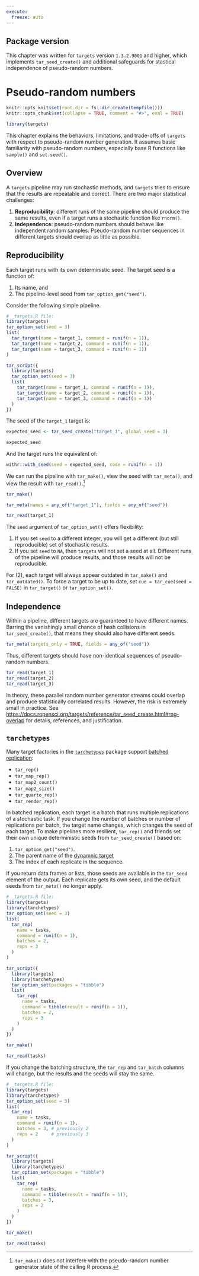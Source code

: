 ```yaml
---
execute:
  freeze: auto
---
```


:::{.callout-note}
## Package version

This chapter was written for `targets` version `1.3.2.9001` and higher, which implements `tar_seed_create()` and additional safeguards for stastical independence of pseudo-random numbers.
:::

# Pseudo-random numbers {#random}

```r
knitr::opts_knit$set(root.dir = fs::dir_create(tempfile()))
knitr::opts_chunk$set(collapse = TRUE, comment = "#>", eval = TRUE)
```

```r
library(targets)
```

This chapter explains the behaviors, limitations, and trade-offs of `targets` with respect to pseudo-random number generation. It assumes basic  familiarity with pseudo-random numbers, especially base R functions like `sample()` and `set.seed()`.

## Overview

A `targets` pipeline may run stochastic methods, and `targets` tries to ensure that the results are repeatable and correct. There are two major statistical challenges:

1. **Reproducibility**: different runs of the same pipeline should produce the same results, even if a target runs a stochastic function like `rnorm()`.
1. **Independence**: pseudo-random numbers should behave like independent random samples. Pseudo-random number sequences in different targets should overlap as little as possible.

## Reproducibility

Each target runs with its own deterministic seed. The target seed is a function of:

1. Its name, and
2. The pipeline-level seed from `tar_option_get("seed")`.

Consider the following simple pipeline.

```r
# _targets.R file:
library(targets)
tar_option_set(seed = 3)
list(
  tar_target(name = target_1, command = runif(n = 1)),
  tar_target(name = target_2, command = runif(n = 1)),
  tar_target(name = target_3, command = runif(n = 1))
)
```

```r
tar_script({
  library(targets)
  tar_option_set(seed = 3)
  list(
    tar_target(name = target_1, command = runif(n = 1)),
    tar_target(name = target_2, command = runif(n = 1)),
    tar_target(name = target_3, command = runif(n = 1))
  )
})
```

The seed of the `target_1` target is:

```r
expected_seed <- tar_seed_create("target_1", global_seed = 3)

expected_seed
```

And the target runs the equivalent of:

```r
withr::with_seed(seed = expected_seed, code = runif(n = 1))
```

We can run the pipeline with `tar_make()`, view the seed with `tar_meta()`, and view the result with `tar_read()`.^[`tar_make()` does not interfere with the pseudo-random number generator state of the calling R process.]

```r
tar_make()

tar_meta(names = any_of("target_1"), fields = any_of("seed"))

tar_read(target_1)
```

The `seed` argument of `tar_option_set()` offers flexibility:

1. If you set `seed` to a different integer, you will get a different (but still reproducible) set of stochastic results.
1. If you set `seed` to `NA`, then `targets` will not set a seed at all. Different runs of the pipeline will produce results, and those results will not be reproducible.

For (2), each target will always appear outdated in `tar_make()` and `tar_outdated()`. To force a target to be up to date, set `cue = tar_cue(seed = FALSE)` in `tar_target()` or `tar_option_set()`.

## Independence

Within a pipeline, different targets are guaranteed to have different names. Barring the vanishingly small chance of hash collisions in `tar_seed_create()`, that means they should also have different seeds.

```r
tar_meta(targets_only = TRUE, fields = any_of("seed"))
```

Thus, different targets should have non-identical sequences of pseudo-random numbers.

```r
tar_read(target_1)
tar_read(target_2)
tar_read(target_3)
```

In theory, these parallel random number generator streams could overlap and produce statistically correlated results. However, the risk is extremely small in practice. See <https://docs.ropensci.org/targets/reference/tar_seed_create.html#rng-overlap> for details, references, and justification.

## `tarchetypes`

Many target factories in the [`tarchetypes`](https://docs.ropensci.org/tarchetypes/) package support [batched replication](https://docs.ropensci.org/tarchetypes/reference/index.html#dynamic-batched-replication): 

* `tar_rep()`
* `tar_map_rep()`
* `tar_map2_count()`
* `tar_map2_size()`
* `tar_quarto_rep()`
* `tar_render_rep()`

In batched replication, each target is a batch that runs multiple replications of a stochastic task. If you change the number of batches or number of replications per batch, the target name changes, which changes the seed of each target. To make pipelines more resilient, `tar_rep()` and friends set their own unique deterministic seeds from `tar_seed_create()` based on:

1. `tar_option_get("seed")`.
2. The parent name of the [dynamnic target](#dynamic)
3. The index of each replicate in the sequence.

If you return data frames or lists, those seeds are available in the `tar_seed` element of the output. Each replicate gets its own seed, and the default seeds from `tar_meta()` no longer apply.

```r
# _targets.R file:
library(targets)
library(tarchetypes)
tar_option_set(seed = 3)
list(
  tar_rep(
    name = tasks,
    command = runif(n = 1),
    batches = 2,
    reps = 3
  )
)
```

```r
tar_script({
  library(targets)
  library(tarchetypes)
  tar_option_set(packages = "tibble")
  list(
    tar_rep(
      name = tasks,
      command = tibble(result = runif(n = 1)),
      batches = 2,
      reps = 3
    )
  )
})
```

```r
tar_make()

tar_read(tasks)
```

If you change the batching structure, the `tar_rep` and `tar_batch` columns will change, but the results and the seeds will stay the same.

```r
# _targets.R file:
library(targets)
library(tarchetypes)
tar_option_set(seed = 3)
list(
  tar_rep(
    name = tasks,
    command = runif(n = 1),
    batches = 3, # previously 2
    reps = 2     # previously 3
  )
)
```

```r
tar_script({
  library(targets)
  library(tarchetypes)
  tar_option_set(packages = "tibble")
  list(
    tar_rep(
      name = tasks,
      command = tibble(result = runif(n = 1)),
      batches = 3,
      reps = 2
    )
  )
})
```

```r
tar_make()

tar_read(tasks)
```

